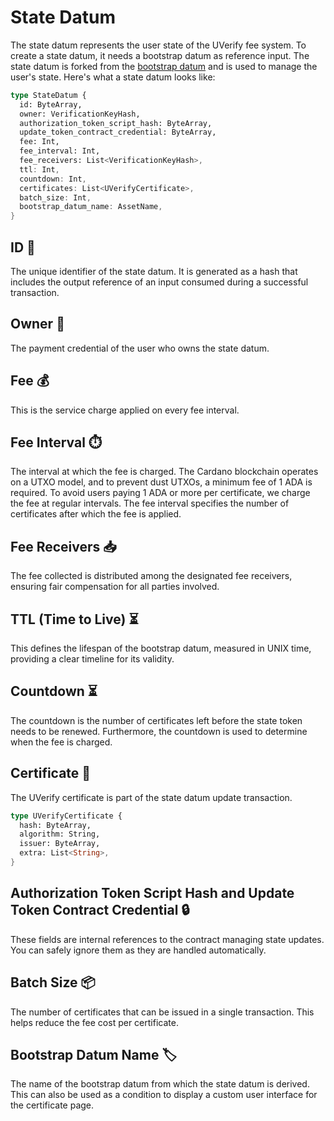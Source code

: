 
# State Datum

The state datum represents the user state of the UVerify fee system. To create a state datum, it needs a bootstrap datum as reference input. The state datum is forked from the [bootstrap datum](bootstrap-datum.md) and is used to manage the user's state. Here's what a state datum looks like:

```rust
type StateDatum {
  id: ByteArray,
  owner: VerificationKeyHash,
  authorization_token_script_hash: ByteArray,
  update_token_contract_credential: ByteArray,
  fee: Int,
  fee_interval: Int,
  fee_receivers: List<VerificationKeyHash>,
  ttl: Int,
  countdown: Int,
  certificates: List<UVerifyCertificate>,
  batch_size: Int,
  bootstrap_datum_name: AssetName,
}
```

## ID 🔑

The unique identifier of the state datum. It is generated as a hash that includes the output reference of an input consumed during a successful transaction.

## Owner 👤

The payment credential of the user who owns the state datum.

## Fee 💰

This is the service charge applied on every fee interval.

## Fee Interval ⏱️

The interval at which the fee is charged. The Cardano blockchain operates on a UTXO model, and to prevent dust UTXOs, a minimum fee of 1 ADA is required. To avoid users paying 1 ADA or more per certificate, we charge the fee at regular intervals. The fee interval specifies the number of certificates after which the fee is applied.

## Fee Receivers 📥

The fee collected is distributed among the designated fee receivers, ensuring fair compensation for all parties involved.

## TTL (Time to Live) ⏳

This defines the lifespan of the bootstrap datum, measured in UNIX time, providing a clear timeline for its validity.

## Countdown ⏳

The countdown is the number of certificates left before the state token needs to be renewed. Furthermore, the countdown is used to determine when the fee is charged.

## Certificate 📜

The UVerify certificate is part of the state datum update transaction.

```rust
type UVerifyCertificate {
  hash: ByteArray,
  algorithm: String,
  issuer: ByteArray,
  extra: List<String>,
}
```

## Authorization Token Script Hash and Update Token Contract Credential 🔒

These fields are internal references to the contract managing state updates. You can safely ignore them as they are handled automatically.

## Batch Size 📦

The number of certificates that can be issued in a single transaction. This helps reduce the fee cost per certificate.

## Bootstrap Datum Name 🏷

The name of the bootstrap datum from which the state datum is derived. This can also be used as a condition to display a custom user interface for the certificate page.
